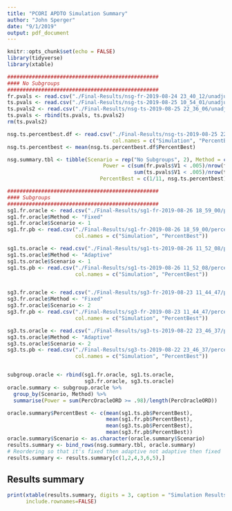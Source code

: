 ```yaml
---
title: "PCORI APDTO Simulation Summary"
author: "John Sperger"
date: "9/1/2019"
output: pdf_document
---
```


```r
knitr::opts_chunk$set(echo = FALSE)
library(tidyverse)
library(xtable)
```

```r
#################################################
#### No Subgroups
#################################################
fr.pvals <- read.csv("./Final-Results/nsg-fr-2019-08-24 23_40_12/unadjusted-gee-pvals.csv")
ts.pvals <- read.csv("./Final-Results/nsg-ts-2019-08-25 10_54_01/unadjusted-gee-pvals.csv")
ts.pvals2 <- read.csv("./Final-Results/nsg-ts-2019-08-25 22_36_06/unadjusted-gee-pvals.csv")
ts.pvals <- rbind(ts.pvals, ts.pvals2)
rm(ts.pvals2)

nsg.ts.percentbest.df <- read.csv("./Final-Results/nsg-ts-2019-08-25 22_36_06/percentage-best-treatment.csv",
                                  col.names = c("Simulation", "PercentBest"))
nsg.ts.percentbest <- mean(nsg.ts.percentbest.df$PercentBest)

nsg.summary.tbl <- tibble(Scenario = rep("No Subgroups", 2), Method = c("Fixed", "Adaptive"),
                               Power = c(sum(fr.pvals$V1 < .005)/nrow(fr.pvals), 
                                         sum(ts.pvals$V1 < .005)/nrow(ts.pvals)),
                              PercentBest = c(1/11, nsg.ts.percentbest))
```

```r
#################################################
#### Subgroups
#################################################
sg1.fr.oracle <- read.csv("./Final-Results/sg1-fr-2019-08-26 18_59_00/perc-oracle.csv")
sg1.fr.oracle$Method <- "Fixed"
sg1.fr.oracle$Scenario <- 1
sg1.fr.pb <- read.csv("./Final-Results/sg1-fr-2019-08-26 18_59_00/percentage-best-treatment.csv",
                      col.names = c("Simulation", "PercentBest"))

sg1.ts.oracle <- read.csv("./Final-Results/sg1-ts-2019-08-26 11_52_08/perc-oracle.csv")
sg1.ts.oracle$Method <- "Adaptive"
sg1.ts.oracle$Scenario <- 1
sg1.ts.pb <- read.csv("./Final-Results/sg1-ts-2019-08-26 11_52_08/percentage-best-treatment.csv",
                      col.names = c("Simulation", "PercentBest"))


sg3.fr.oracle <- read.csv("./Final-Results/sg3-fr-2019-08-23 11_44_47/perc-oracle.csv")
sg3.fr.oracle$Method <- "Fixed"
sg3.fr.oracle$Scenario <- 2
sg3.fr.pb <- read.csv("./Final-Results/sg3-fr-2019-08-23 11_44_47/percentage-best-treatment.csv",
                      col.names = c("Simulation", "PercentBest"))

sg3.ts.oracle <- read.csv("./Final-Results/sg3-ts-2019-08-22 23_46_37/perc-oracle.csv")
sg3.ts.oracle$Method <- "Adaptive"
sg3.ts.oracle$Scenario <- 2
sg3.ts.pb <- read.csv("./Final-Results/sg3-ts-2019-08-22 23_46_37/percentage-best-treatment.csv",
                      col.names = c("Simulation", "PercentBest"))


subgroup.oracle <- rbind(sg1.fr.oracle, sg1.ts.oracle,
                         sg3.fr.oracle, sg3.ts.oracle)
oracle.summary <- subgroup.oracle %>% 
  group_by(Scenario, Method) %>% 
  summarise(Power = sum(PercOracleORD >= .98)/length(PercOracleORD))

oracle.summary$PercentBest <- c(mean(sg1.ts.pb$PercentBest),
                                mean(sg1.fr.pb$PercentBest),
                                mean(sg3.ts.pb$PercentBest),
                                mean(sg3.fr.pb$PercentBest))
oracle.summary$Scenario <- as.character(oracle.summary$Scenario)
results.summary <- bind_rows(nsg.summary.tbl, oracle.summary)
# Reordering so that it's fixed then adaptive not adaptive then fixed
results.summary <- results.summary[c(1,2,4,3,6,5),]
```

## Results summary

```r
print(xtable(results.summary, digits = 3, caption = "Simulation Results Summary"), 
      include.rownames=FALSE)
```
